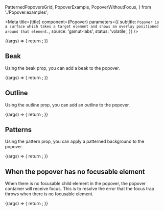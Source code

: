 
  PatternedPopoversGrid,
  PopoverExample,
  PopoverWithoutFocus,
} from './Popover.examples';

<Meta
  title={title}
  component={Popover}
  parameters={{
    subtitle: `Popover is a surface which takes a target element and shows an overlay
positioned around that element.`,
    source: 'gamut-labs',
    status: 'volatile',
  }}
/>

<Canvas>
  <Story name="Popover">
    {(args) => {
      return <PopoverExample {...args} />;
    }}
  </Story>
</Canvas>

<Props story="Popover" />

## Beak

Using the beak prop, you can add a beak to the popover.

<Canvas>
  <Story name="Beak">
    {(args) => {
      return <PopoverExample {...args} beak="left" />;
    }}
  </Story>
</Canvas>

## Outline

Using the outline prop, you can add an outline to the popover.

<Canvas>
  <Story name="Outline">
    {(args) => {
      return <PopoverExample {...args} outline />;
    }}
  </Story>
</Canvas>

## Patterns

Using the pattern prop, you can apply a patterned background to the popover.

<Canvas>
  <Story name="Patterns">
    {(args) => {
      return <PatternedPopoversGrid {...args} />;
    }}
  </Story>
</Canvas>

## When the popover has no focusable element

When there is no focusable child element in the popover, the popover container will receive focus.
This is to resolve the error that the focus trap throws when there is no focusable element.

<Canvas>
  <Story name="Popover (without focusable element)">
    {(args) => {
      return <PopoverWithoutFocus {...args} />;
    }}
  </Story>
</Canvas>

